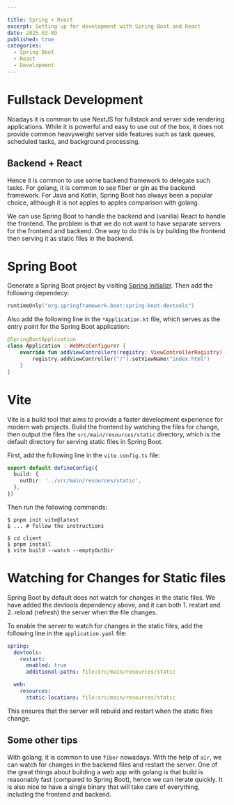 ```yaml
---

title: Spring + React
excerpt: Setting up for development with Spring Boot and React
date: 2025-03-09
published: true
categories:
  - Spring Boot
  - React
  - Development
---
```


# Fullstack Development
Noadays it is common to use NextJS for fullstack and server side rendering applications. 
While it is powerful and easy to use out of the box, it does not provide common heavyweight server side features such as task queues, scheduled tasks, and background processing.

## Backend + React
Hence it is common to use some backend framework to delegate such tasks. For golang, it is common to see fiber or gin as the backend framework.
For Java and Kotlin, Spring Boot has always been a popular choice, although it is not apples to apples comparison with golang.

We can use Spring Boot to handle the backend and (vanilla) React to handle the frontend. 
The problem is that we do not want to have separate servers for the frontend and backend.
One way to do this is by building the frontend then serving it as static files in the backend.

# Spring Boot
Generate a Spring Boot project by visiting [Spring Initializr](https://start.spring.io/).
Then add the following dependecy:

```kotlin
runtimeOnly("org.springframework.boot:spring-boot-devtools")
```

Also add the following line in the `*Application.kt` file, which serves as the entry point for the Spring Boot application:

```kotlin
@SpringBootApplication
class Application : WebMvcConfigurer {
    override fun addViewControllers(registry: ViewControllerRegistry) {
        registry.addViewController("/").setViewName("index.html")
    }
}
```


# Vite
Vite is a build tool that aims to provide a faster development experience for modern web projects.
Build the frontend by watching the files for change, then output the files the `src/main/resources/static` directory, 
which is the default directory for serving static files in Spring Boot.

First, add the following line in the `vite.config.ts` file:
```typescript
export default defineConfig({
  build: {
    outDir: '../src/main/resources/static',
  },
})
```

Then run the following commands:
```shell
$ pnpm init vite@latest
$ ... # follow the instructions

$ cd client
$ pnpm install
$ vite build --watch --emptyOutDir
```

# Watching for Changes for Static files
Spring Boot by default does not watch for changes in the static files.
We have added the devtools dependency above, and it can both 1. restart and 2. reload (refresh) the server when the file changes. 

To enable the server to watch for changes in the static files, add the following line in the `application.yaml` file:
```yaml
spring:
  devtools:
    restart:
      enabled: true
      additional-paths: file:src/main/resources/static

  web:
    resources:
      static-locations: file:src/main/resources/static
```
This ensures that the server will rebuild and restart when the static files change.


## Some other tips
With golang, it is common to use `fiber` nowadays. With the help of `air`, we can watch for changes in the backend files and restart the server. 
One of the great things about building a web app with golang is that build is reasonably fast (compared to Spring Boot), hence we can iterate quickly.
It is also nice to have a single binary that will take care of everything, including the frontend and backend.